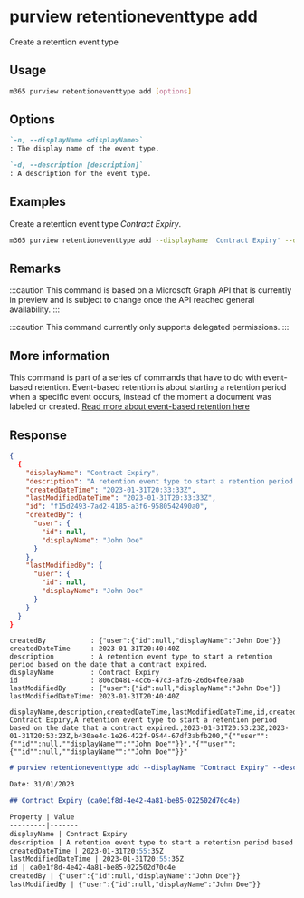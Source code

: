 
# purview retentioneventtype add

Create a retention event type

## Usage

```sh
m365 purview retentioneventtype add [options]
```

## Options

```md defintion-list
`-n, --displayName <displayName>`
: The display name of the event type.

`-d, --description [description]`
: A description for the event type.
```

<Global />

## Examples

Create a retention event type *Contract Expiry*.

```sh
m365 purview retentioneventtype add --displayName 'Contract Expiry' --description 'A retention event type to start a retention period based on the date that a contract expired.'
```

## Remarks

:::caution
This command is based on a Microsoft Graph API that is currently in preview and is subject to change once the API reached general availability.
:::

:::caution
This command currently only supports delegated permissions.
:::

## More information

This command is part of a series of commands that have to do with event-based retention. Event-based retention is about starting a retention period when a specific event occurs, instead of the moment a document was labeled or created. [Read more about event-based retention here](https://learn.microsoft.com/en-us/microsoft-365/compliance/event-driven-retention?view=o365-worldwide)

## Response

<Tabs>
  <TabItem value="json" label="JSON">

  ```json
  {
    {
      "displayName": "Contract Expiry",
      "description": "A retention event type to start a retention period based on the date that a contract expired.",
      "createdDateTime": "2023-01-31T20:33:33Z",
      "lastModifiedDateTime": "2023-01-31T20:33:33Z",
      "id": "f15d2493-7ad2-4185-a3f6-9580542490a0",
      "createdBy": {
        "user": {
          "id": null,
          "displayName": "John Doe"
        }
      },
      "lastModifiedBy": {
        "user": {
          "id": null,
          "displayName": "John Doe"
        }
      }
    }
  }
  ```

  </TabItem>
  <TabItem value="text" label="Text">

  ```text
  createdBy           : {"user":{"id":null,"displayName":"John Doe"}}
  createdDateTime     : 2023-01-31T20:40:40Z
  description         : A retention event type to start a retention period based on the date that a contract expired.
  displayName         : Contract Expiry
  id                  : 806cb481-4cc6-47c3-af26-26d64f6e7aab
  lastModifiedBy      : {"user":{"id":null,"displayName":"John Doe"}}
  lastModifiedDateTime: 2023-01-31T20:40:40Z
  ```

  </TabItem>
  <TabItem value="csv" label="CSV">

  ```csv
  displayName,description,createdDateTime,lastModifiedDateTime,id,createdBy,lastModifiedBy
  Contract Expiry,A retention event type to start a retention period based on the date that a contract expired.,2023-01-31T20:53:23Z,2023-01-31T20:53:23Z,b430ae4c-1e26-422f-9544-67df3abfb200,"{""user"":{""id"":null,""displayName"":""John Doe""}}","{""user"":{""id"":null,""displayName"":""John Doe""}}"
  ```

  </TabItem>
  <TabItem value="md" label="Markdown">

  ```md
  # purview retentioneventtype add --displayName "Contract Expiry" --description "A retention event type to start a retention period based on the date that a contract expired."

  Date: 31/01/2023

  ## Contract Expiry (ca0e1f8d-4e42-4a81-be85-022502d70c4e)

  Property | Value
  ---------|-------
  displayName | Contract Expiry
  description | A retention event type to start a retention period based on the date that a contract expired.
  createdDateTime | 2023-01-31T20:55:35Z
  lastModifiedDateTime | 2023-01-31T20:55:35Z
  id | ca0e1f8d-4e42-4a81-be85-022502d70c4e
  createdBy | {"user":{"id":null,"displayName":"John Doe"}}
  lastModifiedBy | {"user":{"id":null,"displayName":"John Doe"}}
  ```

  </TabItem>
</Tabs>

